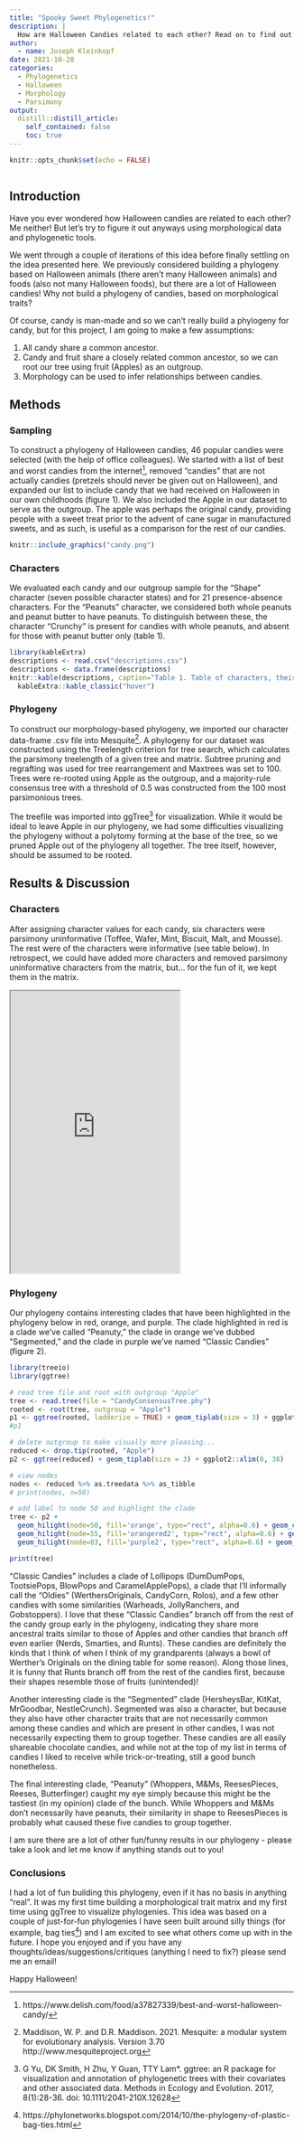 ```yaml
---
title: "Spooky Sweet Phylogenetics!"
description: |
  How are Halloween Candies related to each other? Read on to find out!
author:
  - name: Joseph Kleinkopf
date: 2021-10-28
categories:
  - Phylogenetics
  - Halloween
  - Morphology
  - Parsimony
output:
  distill::distill_article:
    self_contained: false
    toc: true 
---
```



```r
knitr::opts_chunk$set(echo = FALSE)
```

```r

```


## Introduction

Have you ever wondered how Halloween candies are related to each other? Me neither! But let's try to figure it out anyways using morphological data and phylogenetic tools. 

We went through a couple of iterations of this idea before finally settling on the idea presented here. We previously considered building a phylogeny based on Halloween animals (there aren't many Halloween animals) and foods (also not many Halloween foods), but there are a lot of Halloween candies! Why not build a phylogeny of candies, based on morphological traits? 

Of course, candy is man-made and so we can't really build a phylogeny for candy, but for this project, I am going to make a few assumptions:

1. All candy share a common ancestor.
2. Candy and fruit share a closely related common ancestor, so we can root our tree using fruit (Apples) as an outgroup. 
3. Morphology can be used to infer relationships between candies.  

## Methods

### Sampling
To construct a phylogeny of Halloween candies, 46 popular candies were selected (with the help of office colleagues). We started with a list of best and worst candies from the internet^[https://www.delish.com/food/a37827339/best-and-worst-halloween-candy/], removed “candies” that are not actually candies (pretzels should never be given out on Halloween), and expanded our list to include candy that we had received on Halloween in our own childhoods (figure 1). We also included the Apple in our dataset to serve as the outgroup. The apple was perhaps the original candy, providing people with a sweet treat prior to the advent of cane sugar in manufactured sweets, and as such, is useful as a comparison for the rest of our candies.

```r
knitr::include_graphics("candy.png")
```

### Characters
We evaluated each candy and our outgroup sample for the “Shape” character (seven possible character states) and for 21 presence-absence characters. For the “Peanuts” character, we considered both whole peanuts and peanut butter to have peanuts. To distinguish between these, the character “Crunchy” is present for candies with whole peanuts, and absent for those with peanut butter only (table 1). 

```r
library(kableExtra)
descriptions <- read.csv("descriptions.csv")
descriptions <- data.frame(descriptions)
knitr::kable(descriptions, caption="Table 1. Table of characters, their descriptions, and character states for each.") %>%
  kableExtra::kable_classic("hover")
```

### Phylogeny
To construct our morphology-based phylogeny, we imported our character data-frame .csv file into Mesquite^[Maddison, W. P. and D.R. Maddison. 2021. Mesquite: a modular system for evolutionary analysis.  Version 3.70  http://www.mesquiteproject.org]. A phylogeny for our dataset was constructed using the Treelength criterion for tree search, which calculates the parsimony treelength of a given tree and matrix. Subtree pruning and regrafting was used for tree rearrangement and Maxtrees was set to 100. Trees were re-rooted using Apple as the outgroup, and a majority-rule consensus tree with a threshold of 0.5 was constructed from the 100 most parsimonious trees.

The treefile was imported into ggTree^[G Yu, DK Smith, H Zhu, Y Guan, TTY Lam*. ggtree: an R package for visualization and annotation of phylogenetic trees with their covariates and other associated data. Methods in Ecology and Evolution. 2017, 8(1):28-36. doi: 10.1111/2041-210X.12628] for visualization. While it would be ideal to leave Apple in our phylogeny, we had some difficulties visualizing the phylogeny without a polytomy forming at the base of the tree, so we pruned Apple out of the phylogeny all together. The tree itself, however, should be assumed to be rooted.

## Results & Discussion

### Characters
After assigning character values for each candy, six characters were parsimony uninformative (Toffee, Wafer, Mint, Biscuit, Malt, and Mousse). The rest were of the characters were informative (see table below). In retrospect, we could have added more characters and removed parsimony uninformative characters from the matrix, but... for the fun of it, we kept them in the matrix.

<iframe src="https://docs.google.com/spreadsheets/d/e/2PACX-1vQ4HyQqTnbOzqnv2xWDluFX91mS5X8s98JPb6XsjBsqItfoT9cUhTCEWNlsY_Pdfaivpjsc6zVo2VbR/pubhtml?gid=0&amp;single=true&amp;widget=true&amp;headers=false" height="500"></iframe>

### Phylogeny

Our phylogeny contains interesting clades that have been highlighted in the phylogeny below in red, orange, and purple. The clade highlighted in red is a clade we've called "Peanuty," the clade in orange we've dubbed "Segmented," and the clade in purple we've named "Classic Candies" (figure 2). 

```r
library(treeio)
library(ggtree)

# read tree file and root with outgroup "Apple"
tree <- read.tree(file = "CandyConsensusTree.phy")
rooted <- root(tree, outgroup = "Apple")
p1 <- ggtree(rooted, ladderize = TRUE) + geom_tiplab(size = 3) + ggplot2::xlim(0, 10)
#p1

# delete outgroup to make visually more pleasing...
reduced <- drop.tip(rooted, "Apple")
p2 <- ggtree(reduced) + geom_tiplab(size = 3) + ggplot2::xlim(0, 38)

# view nodes
nodes <- reduced %>% as.treedata %>% as_tibble
# print(nodes, n=50)

# add label to node 50 and highlight the clade
tree <- p2 + 
  geom_hilight(node=50, fill='orange', type="rect", alpha=0.6) + geom_cladelab(node = 50, fontsize=4, barsize=1.5, label= "Segmented", align=TRUE, barcolor='orange', offset=5, offset.text=.5, hjust='center', angle=90) +
  geom_hilight(node=55, fill='orangered2', type="rect", alpha=0.6) + geom_cladelab(node = 55, fontsize=4, barsize=1.5, hjust='center', angle=90, label= "Peanuty", align=TRUE, barcolor='orangered2', offset=5, offset.text=.5) +
  geom_hilight(node=83, fill='purple2', type="rect", alpha=0.6) + geom_cladelab(node = 83, fontsize=4, barsize=1.5, hjust='center', angle=90, label= "Classic Candies", align=TRUE, barcolor='purple2', offset=7, offset.text=.5)

print(tree)
```

"Classic Candies"  includes a clade of Lollipops (DumDumPops, TootsiePops, BlowPops and CaramelApplePops), a clade that I'll informally call the "Oldies" (WerthersOriginals, CandyCorn, Rolos), and a few other candies with some similarities (Warheads, JollyRanchers, and Gobstoppers). I love that these "Classic Candies" branch off from the rest of the candy group early in the phylogeny, indicating they share more ancestral traits similar to those of Apples and other candies that branch off even earlier (Nerds, Smarties, and Runts). These candies are definitely the kinds that I think of when I think of my grandparents (always a bowl of Werther's Originals on the dining table for some reason). Along those lines, it is funny that Runts branch off from the rest of the candies first, because their shapes resemble those of fruits (unintended)! 

Another interesting clade is the "Segmented" clade (HersheysBar, KitKat, MrGoodbar, NestleCrunch). Segmented was also a character, but because they also have other character traits that are not necessarily common among these candies and which are present in other candies, I was not necessarily expecting them to group together. These candies are all easily shareable chocolate candies, and while not at the top of my list in terms of candies I liked to receive while trick-or-treating, still a good bunch nonetheless.

The final interesting clade, "Peanuty" (Whoppers, M&Ms, ReesesPieces, Reeses, Butterfinger) caught my eye simply because this might be the tastiest (in my opinion) clade of the bunch. While Whoppers and M&Ms don't necessarily have peanuts, their similarity in shape to ReesesPieces is probably what caused these five candies to group together.

I am sure there are a lot of other fun/funny results in our phylogeny - please take a look and let me know if anything stands out to you!

### Conclusions

I had a lot of fun building this phylogeny, even if it has no basis in anything "real". It was my first time building a morphological trait matrix and my first time using ggTree to visualize phylogenies. This idea was based on a couple of just-for-fun phylogenies I have seen built around silly things (for example, bag ties^[https://phylonetworks.blogspot.com/2014/10/the-phylogeny-of-plastic-bag-ties.html]) and I am excited to see what others come up with in the future. I hope you enjoyed and if you have any thoughts/ideas/suggestions/critiques (anything I need to fix?) please send me an email! 

Happy Halloween!




